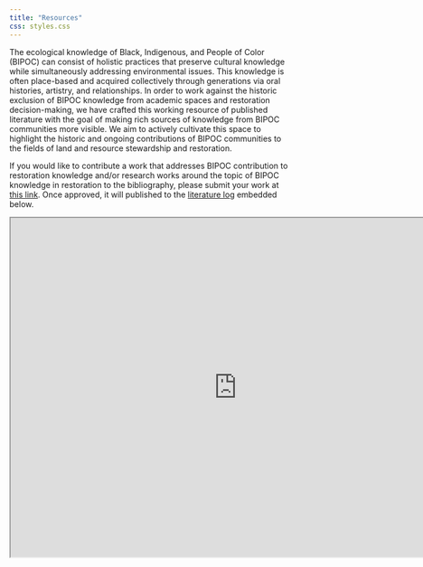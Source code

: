 ```yaml
---
title: "Resources"
css: styles.css
---
```


The ecological knowledge of Black, Indigenous, and People of Color (BIPOC) can consist of holistic practices that preserve cultural knowledge while simultaneously addressing environmental issues. This knowledge is often place-based and acquired collectively through generations via oral histories, artistry, and relationships. In order to work against the historic exclusion of BIPOC knowledge from academic spaces and restoration decision-making, we have crafted this working resource of published literature with the goal of making rich sources of knowledge from BIPOC communities more visible. We aim to actively cultivate this space to highlight the historic and ongoing contributions of BIPOC communities to the fields of land and resource stewardship and restoration.

If you would like to contribute a work that addresses BIPOC contribution to restoration knowledge and/or research works around the topic of BIPOC knowledge in restoration to the bibliography, please submit your work at [this link](https://docs.google.com/forms/d/e/1FAIpQLSfcQ6yGS5y9EZ2m4v2xwQcGIvPyiq9QrqbL8cSXDW3X83TtBQ/viewform?usp=sf_link). Once approved, it will published to the [literature log](https://docs.google.com/spreadsheets/d/1p8NfnnznttsGJbcK3wus514XqBzyS8e6iDXq1P3X_UE/edit?usp=sharing) embedded below.

<iframe src="https://docs.google.com/spreadsheets/d/e/2PACX-1vRIMt1F5YWr_tlR4c6tiP9V0i2_-C7YYsCmERhGOR6NmHBSa2902hn_l2a9_vg18Bxy0jCZiVRTh-rG/pubhtml?gid=0&amp;single=true&amp;widget=true&amp;headers=false" width="800" height="600" target="blank" rel="noreferrer noopener">

</iframe>


